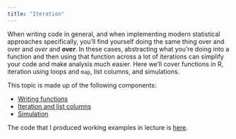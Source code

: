 ```yaml
---
title: "Iteration"
---
```


When writing code in general, and when implementing modern statistical approaches specifically, you'll find yourself doing the same thing over and over and _over_ and **_over_**. In these cases, abstracting what you're doing into a function and then using that function across a lot of iterations can simplify your code and make analysis much easier. Here we'll cover functions in R, iteration using loops and `map`, list columns, and simulations.

This topic is made up of the following components:

* [Writing functions](writing_functions.html)
* [Iteration and list columns](iteration_and_listcols.html)
* [Simulation](simulation.html)

The code that I produced working examples in lecture is [here](https://github.com/p8105/iteration).